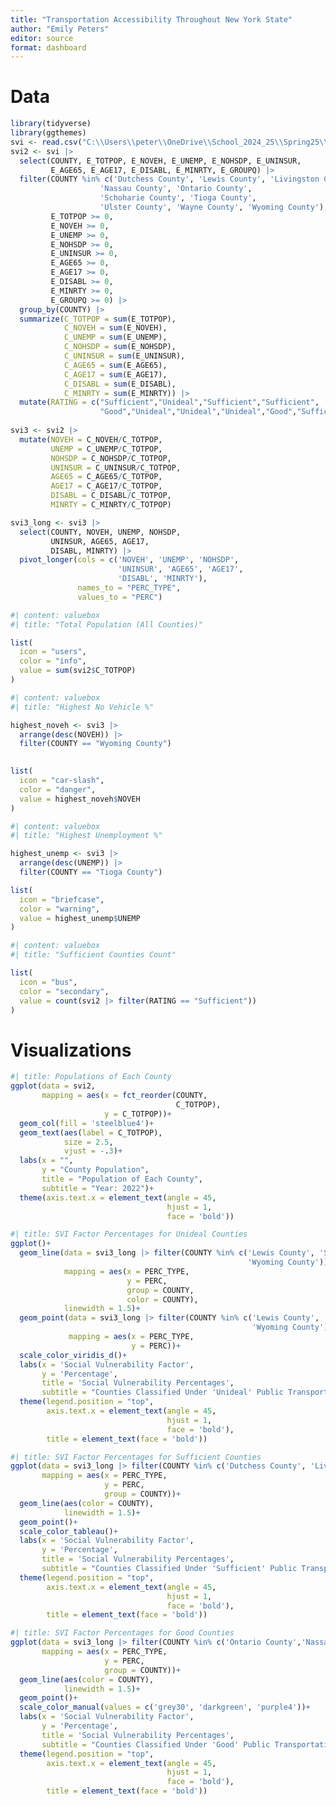 ```yaml
---
title: "Transportation Accessibility Throughout New York State"
author: "Emily Peters"
editor: source
format: dashboard
---
```

# Data

```r
library(tidyverse)
library(ggthemes)
svi <- read.csv("C:\\Users\\peter\\OneDrive\\School_2024_25\\Spring25\\410\\SVI2022_NEWYORK_tract.csv")
svi2 <- svi |> 
  select(COUNTY, E_TOTPOP, E_NOVEH, E_UNEMP, E_NOHSDP, E_UNINSUR,
         E_AGE65, E_AGE17, E_DISABL, E_MINRTY, E_GROUPQ) |> 
  filter(COUNTY %in% c('Dutchess County', 'Lewis County', 'Livingston County', 'Madison County', 
                    'Nassau County', 'Ontario County',
                    'Schoharie County', 'Tioga County', 
                    'Ulster County', 'Wayne County', 'Wyoming County'),
         E_TOTPOP >= 0,
         E_NOVEH >= 0,
         E_UNEMP >= 0, 
         E_NOHSDP >= 0, 
         E_UNINSUR >= 0, 
         E_AGE65 >= 0, 
         E_AGE17 >= 0, 
         E_DISABL >= 0,
         E_MINRTY >= 0,
         E_GROUPQ >= 0) |> 
  group_by(COUNTY) |> 
  summarize(C_TOTPOP = sum(E_TOTPOP),
            C_NOVEH = sum(E_NOVEH),
            C_UNEMP = sum(E_UNEMP),
            C_NOHSDP = sum(E_NOHSDP),
            C_UNINSUR = sum(E_UNINSUR),
            C_AGE65 = sum(E_AGE65),
            C_AGE17 = sum(E_AGE17),
            C_DISABL = sum(E_DISABL),
            C_MINRTY = sum(E_MINRTY)) |> 
  mutate(RATING = c("Sufficient","Unideal","Sufficient","Sufficient",
                    "Good","Unideal","Unideal","Unideal","Good","Sufficient","Unideal"))
  
svi3 <- svi2 |> 
  mutate(NOVEH = C_NOVEH/C_TOTPOP,
         UNEMP = C_UNEMP/C_TOTPOP,
         NOHSDP = C_NOHSDP/C_TOTPOP,
         UNINSUR = C_UNINSUR/C_TOTPOP,
         AGE65 = C_AGE65/C_TOTPOP,
         AGE17 = C_AGE17/C_TOTPOP,
         DISABL = C_DISABL/C_TOTPOP,
         MINRTY = C_MINRTY/C_TOTPOP)

svi3_long <- svi3 |> 
  select(COUNTY, NOVEH, UNEMP, NOHSDP,
         UNINSUR, AGE65, AGE17,
         DISABL, MINRTY) |> 
  pivot_longer(cols = c('NOVEH', 'UNEMP', 'NOHSDP',
                        'UNINSUR', 'AGE65', 'AGE17',
                        'DISABL', 'MINRTY'),
               names_to = "PERC_TYPE",
               values_to = "PERC") 

```

```r
#| content: valuebox
#| title: "Total Population (All Counties)"

list(
  icon = "users",
  color = "info",
  value = sum(svi2$C_TOTPOP)
)

```

```r
#| content: valuebox
#| title: "Highest No Vehicle %"

highest_noveh <- svi3 |> 
  arrange(desc(NOVEH)) |> 
  filter(COUNTY == "Wyoming County")
  

list(
  icon = "car-slash",
  color = "danger",
  value = highest_noveh$NOVEH
)

```

```r
#| content: valuebox
#| title: "Highest Unemployment %"

highest_unemp <- svi3 |> 
  arrange(desc(UNEMP)) |>
  filter(COUNTY == "Tioga County")

list(
  icon = "briefcase",
  color = "warning",
  value = highest_unemp$UNEMP
)

```

```r
#| content: valuebox
#| title: "Sufficient Counties Count"

list(
  icon = "bus",
  color = "secondary",
  value = count(svi2 |> filter(RATING == "Sufficient"))
)

```

# Visualizations

```r
#| title: Populations of Each County
ggplot(data = svi2,
       mapping = aes(x = fct_reorder(COUNTY,
                                     C_TOTPOP),
                     y = C_TOTPOP))+
  geom_col(fill = 'steelblue4')+
  geom_text(aes(label = C_TOTPOP),
            size = 2.5,
            vjust = -.3)+
  labs(x = "",
       y = "County Population",
       title = "Population of Each County",
       subtitle = "Year: 2022")+
  theme(axis.text.x = element_text(angle = 45,
                                   hjust = 1,
                                   face = 'bold'))
```

```r
#| title: SVI Factor Percentages for Unideal Counties 
ggplot()+
  geom_line(data = svi3_long |> filter(COUNTY %in% c('Lewis County', 'Schoharie County', 'Tioga County', 
                                                     'Wyoming County')),
            mapping = aes(x = PERC_TYPE,
                          y = PERC,
                          group = COUNTY,
                          color = COUNTY),
            linewidth = 1.5)+
  geom_point(data = svi3_long |> filter(COUNTY %in% c('Lewis County', 'Ontario County', 'Schoharie County', 'Tioga County', 
                                                      'Wyoming County')),
             mapping = aes(x = PERC_TYPE,
                           y = PERC))+
  scale_color_viridis_d()+
  labs(x = 'Social Vulnerability Factor',
       y = 'Percentage',
       title = 'Social Vulnerability Percentages',
       subtitle = "Counties Classified Under 'Unideal' Public Transportation Services")+
  theme(legend.position = "top",
        axis.text.x = element_text(angle = 45,
                                   hjust = 1,
                                   face = 'bold'),
        title = element_text(face = 'bold'))
```

```r
#| title: SVI Factor Percentages for Sufficient Counties
ggplot(data = svi3_long |> filter(COUNTY %in% c('Dutchess County', 'Livingston County', 'Madison County', 'Wayne County')),
       mapping = aes(x = PERC_TYPE,
                     y = PERC,
                     group = COUNTY))+
  geom_line(aes(color = COUNTY),
            linewidth = 1.5)+
  geom_point()+
  scale_color_tableau()+
  labs(x = 'Social Vulnerability Factor',
       y = 'Percentage',
       title = 'Social Vulnerability Percentages',
       subtitle = "Counties Classified Under 'Sufficient' Public Transportation Services")+
  theme(legend.position = "top",
        axis.text.x = element_text(angle = 45,
                                   hjust = 1,
                                   face = 'bold'),
        title = element_text(face = 'bold'))

```

```r
#| title: SVI Factor Percentages for Good Counties
ggplot(data = svi3_long |> filter(COUNTY %in% c('Ontario County','Nassau County', 'Ulster County')),
       mapping = aes(x = PERC_TYPE,
                     y = PERC,
                     group = COUNTY))+
  geom_line(aes(color = COUNTY),
            linewidth = 1.5)+
  geom_point()+
  scale_color_manual(values = c('grey30', 'darkgreen', 'purple4'))+
  labs(x = 'Social Vulnerability Factor',
       y = 'Percentage',
       title = 'Social Vulnerability Percentages',
       subtitle = "Counties Classified Under 'Good' Public Transportation Services")+
  theme(legend.position = "top",
        axis.text.x = element_text(angle = 45,
                                   hjust = 1,
                                   face = 'bold'),
        title = element_text(face = 'bold'))
```

